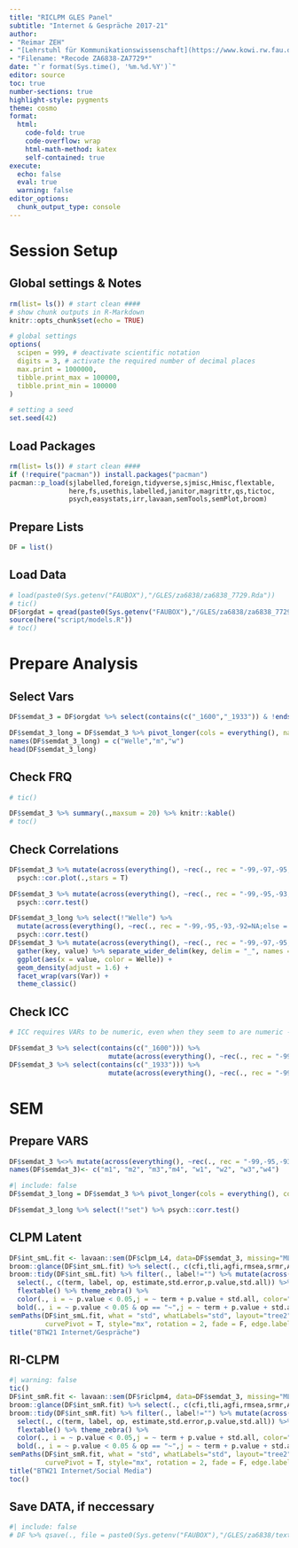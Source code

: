 ```yaml
---
title: "RICLPM GLES Panel"
subtitle: "Internet & Gespräche 2017-21"
author:
- "Reimar ZEH"
- "[Lehrstuhl für Kommunikationswissenschaft](https://www.kowi.rw.fau.de)"
- "Filename: *Recode ZA6838-ZA7729*"
date: "`r format(Sys.time(), '%m.%d.%Y')`"
editor: source
toc: true
number-sections: true
highlight-style: pygments
theme: cosmo
format:
  html: 
    code-fold: true
    code-overflow: wrap
    html-math-method: katex
    self-contained: true
execute: 
  echo: false
  eval: true
  warning: false
editor_options: 
  chunk_output_type: console
---
```


# Session Setup

## Global settings & Notes

```r
rm(list= ls()) # start clean ####
# show chunk outputs in R-Markdown
knitr::opts_chunk$set(echo = TRUE)

# global settings
options(
  scipen = 999, # deactivate scientific notation
  digits = 3, # activate the required number of decimal places
  max.print = 1000000,
  tibble.print_max = 100000,
  tibble.print_min = 100000
)

# setting a seed
set.seed(42)
```

## Load Packages

```r
rm(list= ls()) # start clean ####
if (!require("pacman")) install.packages("pacman")
pacman::p_load(sjlabelled,foreign,tidyverse,sjmisc,Hmisc,flextable,
               here,fs,usethis,labelled,janitor,magrittr,qs,tictoc,
               psych,easystats,irr,lavaan,semTools,semPlot,broom)
```

## Prepare Lists

```r
DF = list()
```

## Load Data

```r
# load(paste0(Sys.getenv("FAUBOX"),"/GLES/za6838/za6838_7729.Rda"))
# tic()
DF$orgdat = qread(paste0(Sys.getenv("FAUBOX"),"/GLES/za6838/za6838_7729.qs"))
source(here("script/models.R"))
# toc()
```


# Prepare Analysis
## Select Vars
```r
DF$semdat_3 = DF$orgdat %>% select(contains(c("_1600","_1933")) & !ends_with("flag") & starts_with(c("kp3","kp6","kp17","kp20"))) 

DF$semdat_3_long = DF$semdat_3 %>% pivot_longer(cols = everything(), names_to = c("set",".value"), names_sep = "_")
names(DF$semdat_3_long) = c("Welle","m","w")
head(DF$semdat_3_long)

```

## Check FRQ

```r
# tic()

DF$semdat_3 %>% summary(.,maxsum = 20) %>% knitr::kable() 
# toc()
```


## Check Correlations
```r
DF$semdat_3 %>% mutate(across(everything(), ~rec(., rec = "-99,-97,-95,-93,-92=NA;else = copy"))) %>%
  psych::cor.plot(.,stars = T)

DF$semdat_3 %>% mutate(across(everything(), ~rec(., rec = "-99,-95,-93,-92=NA;else = copy"))) %>% 
  psych::corr.test()

DF$semdat_3_long %>% select(!"Welle") %>% 
  mutate(across(everything(), ~rec(., rec = "-99,-95,-93,-92=NA;else = copy"))) %>% 
  psych::corr.test()
DF$semdat_3 %>% mutate(across(everything(), ~rec(., rec = "-99,-97,-95,-93,-92=NA;else = copy"))) %>%
  gather(key, value) %>% separate_wider_delim(key, delim = "_", names = c("Welle", "Var")) %>%
  ggplot(aes(x = value, color = Welle)) +
  geom_density(adjust = 1.6) + 
  facet_wrap(vars(Var)) + 
  theme_classic()
```

## Check ICC
```r
# ICC requires VARs to be numeric, even when they seem to are numeric -> mutate!

DF$semdat_3 %>% select(contains(c("_1600"))) %>% 
                         mutate(across(everything(), ~rec(., rec = "-99,-95,-93=NA; else = copy"))) %>% irr::icc()
DF$semdat_3 %>% select(contains(c("_1933"))) %>% 
                         mutate(across(everything(), ~rec(., rec = "-99,-97,-95,-93,-92=NA; else = copy"))) %>% irr::icc()

```


# SEM
## Prepare VARS
```r
DF$semdat_3 %<>% mutate(across(everything(), ~rec(., rec = "-99,-95,-93,-92=NA;else = copy")))
names(DF$semdat_3)<- c("m1", "m2", "m3","m4", "w1", "w2", "w3","w4")
```

```r
#| include: false
DF$semdat_3_long = DF$semdat_3 %>% pivot_longer(cols = everything(), cols_vary = "slowest", names_to = c(".value","set"), names_pattern = "(.)(.)")

DF$semdat_3_long %>% select(!"set") %>% psych::corr.test()


```

## CLPM Latent
```r
DF$int_smL.fit <- lavaan::sem(DF$clpm_L4, data=DF$semdat_3, missing="ML", estimator = "MLR", mimic="Mplus", meanstructure = "default")
broom::glance(DF$int_smL.fit) %>% select(., c(cfi,tli,agfi,rmsea,srmr,AIC,BIC)) %>% mutate(across(where(is.double), round, 3))
broom::tidy(DF$int_smL.fit) %>% filter(., label!="") %>% mutate(across(where(is.double), round, 3)) %>% 
  select(., c(term, label, op, estimate,std.error,p.value,std.all)) %>% 
  flextable() %>% theme_zebra() %>% 
  color(., i = ~ p.value < 0.05,j = ~ term + p.value + std.all, color="blue") %>%
  bold(., i = ~ p.value < 0.05 & op == "~",j = ~ term + p.value + std.all, bold=T) %>% autofit()
semPaths(DF$int_smL.fit, what = "std", whatLabels="std", layout="tree2", intercepts = F, residuals = T, structural = T, 
         curvePivot = T, style="mx", rotation = 2, fade = F, edge.label.cex=0.7, edge.label.position = 0.4)
title("BTW21 Internet/Gespräche")
```

## RI-CLPM
```r
#| warning: false
tic()
DF$int_smR.fit <- lavaan::sem(DF$riclpm4, data=DF$semdat_3, missing="ML", estimator = "MLR", mimic="Mplus", meanstructure = "default")
broom::glance(DF$int_smR.fit) %>% select(., c(cfi,tli,agfi,rmsea,srmr,AIC,BIC)) %>% mutate(across(where(is.double), round, 3))
broom::tidy(DF$int_smR.fit) %>% filter(., label!="") %>% mutate(across(where(is.double), round, 3)) %>% 
  select(., c(term, label, op, estimate,std.error,p.value,std.all)) %>% 
  flextable() %>% theme_zebra() %>% 
  color(., i = ~ p.value < 0.05,j = ~ term + p.value + std.all, color="blue") %>%
  bold(., i = ~ p.value < 0.05 & op == "~",j = ~ term + p.value + std.all, bold=T) %>% autofit()
semPaths(DF$int_smR.fit, what = "std", whatLabels="std", layout="tree2", intercepts = F, residuals = T, structural = T, 
         curvePivot = T, style="mx", rotation = 2, fade = F, edge.label.cex=0.7, edge.label.position = 0.4)
title("BTW21 Internet/Social Media")
toc()
```



## Save DATA, if neccessary
```r
#| include: false
# DF %>% qsave(., file = paste0(Sys.getenv("FAUBOX"),"/GLES/za6838/text.qs"))
```
